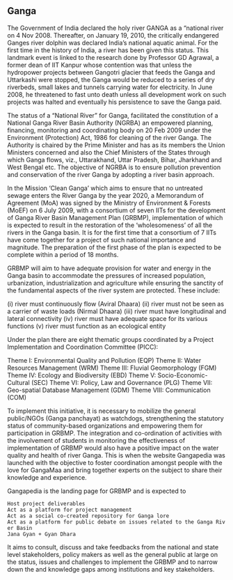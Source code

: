 <article id="32238387" title=User talk:Shuklasharwan/Editnotice>
	<talkpage id="32238387" title="User talk:Shuklasharwan/Editnotice">
== Ganga ==

The Government of India declared the holy river GANGA as a “national river on 4 Nov 2008. Thereafter, on January 19, 2010, the critically endangered Ganges river dolphin was declared India’s national aquatic animal. For the first time in the history of India, a river has been given this status. This landmark event is linked to the research done by Professor GD Agrawal, a former dean of IIT Kanpur whose contention was that unless the hydropower projects between Gangotri  glacier that feeds the Ganga  and Uttarkashi were stopped, the Ganga would be reduced to a series of dry riverbeds, small lakes and tunnels carrying water for electricity.  In June 2008, he threatened to fast unto death unless all development work on such projects was halted and eventually his persistence to save the Ganga paid.

The status of a “National River” for Ganga, facilitated the constitution of a National Ganga River Basin Authority (NGRBA) an empowered planning, financing, monitoring and coordinating body on 20 Feb 2009 under the Environment (Protection) Act, 1986 for cleaning of the river Ganga. The Authority is chaired by the Prime Minister and has as its members the Union Ministers concerned and also the Chief Ministers of the States through which Ganga flows, viz., Uttarakhand, Uttar Pradesh, Bihar, Jharkhand and West Bengal etc. The objective of NGRBA  is to ensure pollution prevention and conservation of the river Ganga by adopting a river basin approach.

In the Mission ‘Clean Ganga’ which aims to ensure that no untreated sewage enters the River Ganga by the year 2020, a Memorandum of Agreement (MoA) was signed by the Ministry of Environment &amp; Forests (MoEF) on 6 July 2009, with a consortium of seven IITs for the development of Ganga River Basin Management Plan (GRBMP), implementation of which is expected to result in the restoration of the ‘wholesomeness’ of all the rivers in the Ganga basin. It is for the first time that a consortium of 7 IITs have come together for a project of such national importance and magnitude. The preparation of the first phase of the plan is expected to be complete within a period of 18 months.

GRBMP will aim to have adequate provision for water and energy in the Ganga basin to accommodate the pressures of increased population, urbanization, industrialization and agriculture while ensuring the sanctity of the fundamental aspects of the river system are protected. These include:

(i) river must continuously flow (Aviral Dhaara)
(ii) river must not be seen as a carrier of waste loads (Nirmal Dhaara)
(iii) river must have longitudinal and lateral connectivity
(iv) river must have adequate space for its various functions
(v) river must function as an ecological entity

Under the plan there are eight thematic groups coordinated by a Project Implementation and Coordination Committee (PICC):

Theme I: Environmental Quality and Pollution (EQP)
Theme II: Water Resources Management (WRM)
Theme III: Fluvial Geomorphology (FGM)
Theme IV: Ecology and Biodiversity (EBD)
Theme V: Socio-Economic-Cultural (SEC)
Theme VI: Policy, Law and Governance (PLG)
Theme VII: Geo-spatial Database Management (GDM)
Theme VIII: Communication (COM)

To implement this initiative, it is necessary to mobilize the general public/NGOs (Ganga panchayat) as watchdogs, strengthening the statutory status of community-based organizations and empowering them for participation in GRBMP. The integration and co-ordination of activities with the involvement of students in monitoring the effectiveness of implementation of GRBMP would also have a positive impact on the water quality and health of river Ganga. This is when the website Gangapedia was launched with the objective to foster coordination amongst people with the love for GangaMaa and bring together experts on the subject to share their knowledge and experience.

Gangapedia is the landing page for GRBMP and is expected to

 Host project deliverables
 Act as a platform for project management
 Act as a social co-created repository for Ganga lore
 Act as a platform for public debate on issues related to the Ganga River Basin
 Jana Gyan + Gyan Dhara  

It aims to consult, discuss and take feedbacks from the national and state level stakeholders, policy makers as well as the general public at large on the status, issues and challenges to implement the GRBMP and to narrow down the and knowledge gaps among institutions and key stakeholders.
	</talkpage>
</article>